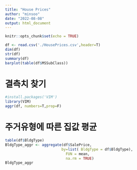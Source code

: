 ---
title: "House Prices"
author: "minsoo"
date: "2022-08-08"
output: html_document
---

```{r setup, include=FALSE}
knitr::opts_chunk$set(echo = TRUE)
```

```{r}
df <- read.csv('./HousePrices.csv',header=T)
dim(df)
str(df)
summary(df)
barplot(table(df$MSSubClass))

```
# 결측치 찾기
```{r}
#install.packages('VIM')
library(VIM)
aggr(df, numbers=T,prop=F)
```

# 주거유형에 따른 집값 평균
```{r}
table(df$BldgType)
BldgType_aggr <- aggregate(df$SalePrice,
                          by=list( BldgType = df$BldgType),
                            FUN = mean,
                            na.rm = TRUE)
BldgType_aggr
```

           